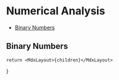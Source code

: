 
# Numerical Analysis

<TOC>

- [Binary Numbers](#binary-numbers)

</TOC>


## Binary Numbers


    return <MdxLayout>{children}</MdxLayout>

}